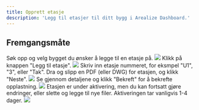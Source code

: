 ```yaml
---
title: Opprett etasje
description: 'Legg til etasjer til ditt bygg i Arealize Dashboard.'
---
```


## Fremgangsmåte

<Steps>
  <Step title="Søk opp bygg">
    Søk opp og velg bygget du ønsker å legge til en etasje på.
    <Frame type="glass">
        <img src="/images/dashboard/nytt-bygg/opprett-etasje/steg-1.png" />
    </Frame>
  </Step>
  <Step title="Legg til etasje">
    Klikk på knappen "Legg til etasje".
    <Frame type="glass">
        <img src="/images/dashboard/nytt-bygg/opprett-etasje/steg-2.png" />
    </Frame>
  </Step>
  <Step title="Last opp plantegning">
    Skriv inn etasje nummeret, for eksmpel "U1", "3", eller "Tak". Dra og slipp en PDF (eller DWG) for etasjen, og klikk "Neste".
    <Frame type="glass">
        <img src="/images/dashboard/nytt-bygg/opprett-etasje/steg-3.png" />
    </Frame>
  </Step>
  <Step title="Bekrefte opplastning">
    Se gjennom detaljene og klikk "Bekreft" for å bekrefte opplastning.
    <Frame type="glass">
        <img src="/images/dashboard/nytt-bygg/opprett-etasje/steg-4.png" />
    </Frame>
  </Step>
  <Step title="Endre detaljer og last opp tilleggsfiler">
    Etasjen er under aktivering, men du kan fortsatt gjøre endringer, eller slette og legge til nye filer. Aktiveringen tar vanligvis 1-4 dager.
    <Frame type="glass">
        <img src="/images/dashboard/nytt-bygg/opprett-etasje/steg-5.png" />
    </Frame>
  </Step>
</Steps>
